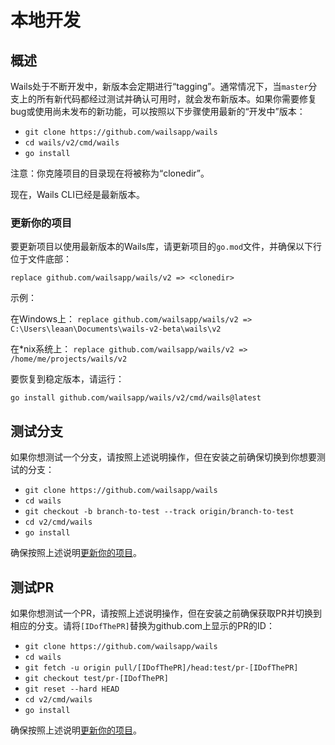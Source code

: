 # 本地开发

## 概述

Wails处于不断开发中，新版本会定期进行“tagging”。通常情况下，当`master`分支上的所有新代码都经过测试并确认可用时，就会发布新版本。如果你需要修复bug或使用尚未发布的新功能，可以按照以下步骤使用最新的“开发中”版本：

- `git clone https://github.com/wailsapp/wails`
- `cd wails/v2/cmd/wails`
- `go install`

注意：你克隆项目的目录现在将被称为“clonedir”。

现在，Wails CLI已经是最新版本。

### 更新你的项目

要更新项目以使用最新版本的Wails库，请更新项目的`go.mod`文件，并确保以下行位于文件底部：

`replace github.com/wailsapp/wails/v2 => <clonedir>`

示例：

在Windows上：
`replace github.com/wailsapp/wails/v2 => C:\Users\leaan\Documents\wails-v2-beta\wails\v2`

在*nix系统上：
`replace github.com/wailsapp/wails/v2 => /home/me/projects/wails/v2`

要恢复到稳定版本，请运行：

`go install github.com/wailsapp/wails/v2/cmd/wails@latest`

## 测试分支

如果你想测试一个分支，请按照上述说明操作，但在安装之前确保切换到你想要测试的分支：

- `git clone https://github.com/wailsapp/wails`
- `cd wails`
- `git checkout -b branch-to-test --track origin/branch-to-test`
- `cd v2/cmd/wails`
- `go install`

确保按照上述说明[更新你的项目](#更新你的项目)。

## 测试PR

如果你想测试一个PR，请按照上述说明操作，但在安装之前确保获取PR并切换到相应的分支。请将`[IDofThePR]`替换为github.com上显示的PR的ID：

- `git clone https://github.com/wailsapp/wails`
- `cd wails`
- `git fetch -u origin pull/[IDofThePR]/head:test/pr-[IDofThePR]`
- `git checkout test/pr-[IDofThePR]`
- `git reset --hard HEAD`
- `cd v2/cmd/wails`
- `go install`

确保按照上述说明[更新你的项目](#更新你的项目)。